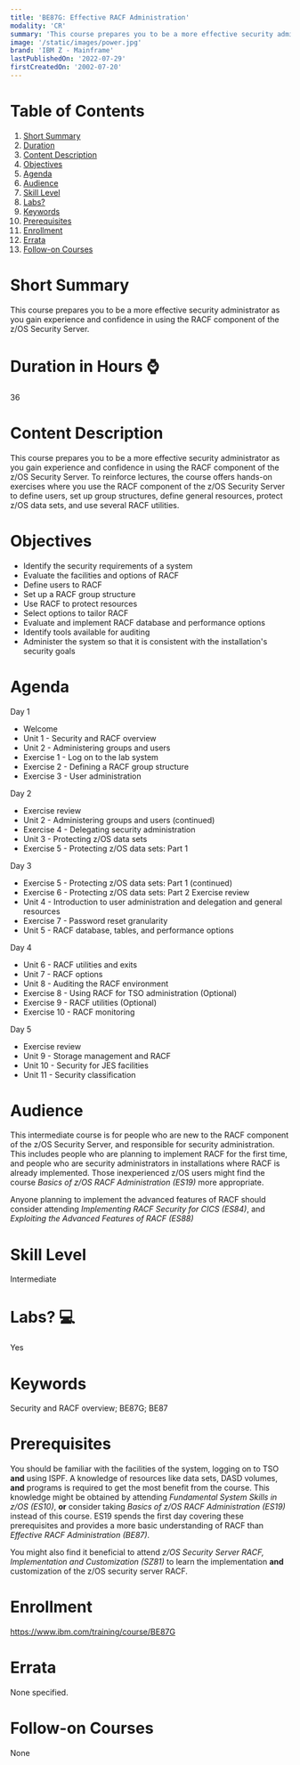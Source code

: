 ```yaml
---
title: 'BE87G: Effective RACF Administration'
modality: 'CR'
summary: 'This course prepares you to be a more effective security administrator as you gain experience and confidence in using the RACF component of the z/OS Security Server. '
image: '/static/images/power.jpg'
brand: 'IBM Z - Mainframe'
lastPublishedOn: '2022-07-29'
firstCreatedOn: '2002-07-20'
---
```

# Table of Contents
1.  [Short Summary](#short-summary)
2.  [Duration](#duration-in-hours-)
3.  [Content Description](#content-description)
4.  [Objectives](#objectives)
5.  [Agenda](#agenda)
6.  [Audience](#audience)
7.  [Skill Level](#skill-level)
8.  [Labs?](#labs-)
9.  [Keywords](#keywords)
10. [Prerequisites](#prerequisites)
11. [Enrollment](#enrollment)
12. [Errata](#errata)
13. [Follow-on Courses](#follow-on-courses)

# Short Summary
This course prepares you to be a more effective security administrator as you gain experience and confidence in using the RACF component of the z/OS Security Server. 

# Duration in Hours ⌚
36

# Content Description
This course prepares you to be a more effective security administrator as you gain experience and confidence in using the RACF component of the z/OS Security Server. To reinforce lectures, the course offers hands-on exercises where you use the RACF component of the z/OS Security Server to define users, set up group structures, define general resources, protect z/OS data sets, and use several RACF utilities.



# Objectives
* Identify the security requirements of a system
* Evaluate the facilities and options of RACF
* Define users to RACF
* Set up a RACF group structure
* Use RACF to protect resources
* Select options to tailor RACF
* Evaluate and implement RACF database and performance options
* Identify tools available for auditing
* Administer the system so that it is consistent with the installation's security goals


# Agenda
Day 1

* Welcome
* Unit 1 - Security and RACF overview
* Unit 2 - Administering groups and users
* Exercise 1 - Log on to the lab system
* Exercise 2 - Defining a RACF group structure
* Exercise 3 - User administration

Day 2

* Exercise review
* Unit 2 - Administering groups and users (continued)
* Exercise 4 - Delegating security administration
* Unit 3 - Protecting z/OS data sets
* Exercise 5 - Protecting z/OS data sets: Part 1

Day 3

* Exercise 5 - Protecting z/OS data sets: Part 1 (continued)
* Exercise 6 - Protecting z/OS data sets: Part 2 Exercise review
* Unit 4 - Introduction to user administration and delegation and general resources
* Exercise 7 - Password reset granularity
* Unit 5 - RACF database, tables, and performance options

Day 4

* Unit 6 - RACF utilities and exits
* Unit 7 - RACF options
* Unit 8 - Auditing the RACF environment
* Exercise 8 - Using RACF for TSO administration (Optional)
* Exercise 9 - RACF utilities (Optional)
* Exercise 10 - RACF monitoring

Day 5

* Exercise review
* Unit 9 - Storage management and RACF
* Unit 10 - Security for JES facilities
* Unit 11 - Security classification


# Audience
This intermediate course is for people who are new to the RACF component of the z/OS Security Server, and responsible for security administration. This includes people who are planning to implement RACF for the first time, and people who are security administrators in installations where RACF is already implemented. Those inexperienced z/OS users might find the course *Basics of z/OS RACF Administration (ES19)* more appropriate.


Anyone planning to implement the advanced features of RACF should consider attending *Implementing RACF Security for CICS (ES84)*, and *Exploiting the Advanced Features of RACF (ES88)*



# Skill Level
Intermediate        

# Labs? 💻
Yes

# Keywords
Security and RACF overview; BE87G; BE87

# Prerequisites
You should be familiar with the facilities of the system, logging on to TSO **and** using ISPF. A knowledge of resources like data sets, DASD volumes, **and** programs is required to get the most benefit from the course. This knowledge might be obtained by attending *Fundamental System Skills in z/OS (ES10)*, **or** consider taking *Basics of z/OS RACF Administration (ES19)* instead of this course. ES19 spends the first day covering these prerequisites and provides a more basic understanding of RACF than *Effective RACF Administration (BE87)*.


You might also find it beneficial to attend *z/OS Security Server RACF, Implementation and Customization (SZ81)* to learn the implementation **and** customization of the z/OS security server RACF.



# Enrollment
https://www.ibm.com/training/course/BE87G

# Errata
None specified.

# Follow-on Courses
None

